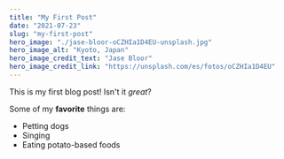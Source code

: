 ---
title: "My First Post"
date: "2021-07-23"
slug: "my-first-post"
hero_image: "./jase-bloor-oCZHIa1D4EU-unsplash.jpg"
hero_image_alt: "Kyoto, Japan"
hero_image_credit_text: "Jase Bloor"
hero_image_credit_link: "https://unsplash.com/es/fotos/oCZHIa1D4EU"
---

This is my first blog post! Isn't it *great*?

Some of my **favorite** things are:

* Petting dogs
* Singing
* Eating potato-based foods
